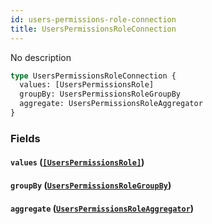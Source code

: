 ```yaml
---
id: users-permissions-role-connection
title: UsersPermissionsRoleConnection
---
```


No description

```graphql
type UsersPermissionsRoleConnection {
  values: [UsersPermissionsRole]
  groupBy: UsersPermissionsRoleGroupBy
  aggregate: UsersPermissionsRoleAggregator
}
```

### Fields

#### `values` ([`[UsersPermissionsRole]`](/v1/objects/users-permissions-role))

#### `groupBy` ([`UsersPermissionsRoleGroupBy`](/v1/objects/users-permissions-role-group-by))

#### `aggregate` ([`UsersPermissionsRoleAggregator`](/v1/objects/users-permissions-role-aggregator))
